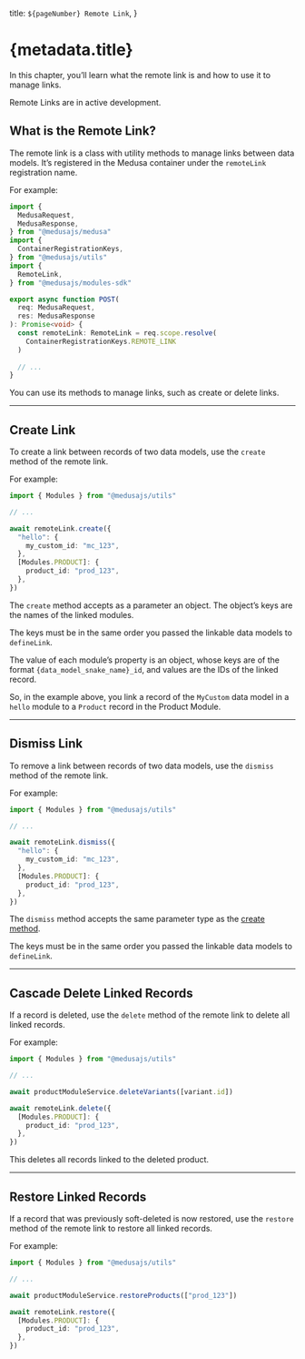  title: `${pageNumber} Remote Link`,
}

# {metadata.title}

In this chapter, you’ll learn what the remote link is and how to use it to manage links.

<Note type="soon" title="In Development">

Remote Links are in active development.

</Note>

## What is the Remote Link?

The remote link is a class with utility methods to manage links between data models. It’s registered in the Medusa container under the `remoteLink` registration name.

For example:

```ts collapsibleLines="1-9" expandButtonLabel="Show Imports"
import { 
  MedusaRequest, 
  MedusaResponse,
} from "@medusajs/medusa"
import { 
  ContainerRegistrationKeys,
} from "@medusajs/utils"
import { 
  RemoteLink,
} from "@medusajs/modules-sdk"

export async function POST(
  req: MedusaRequest,
  res: MedusaResponse
): Promise<void> {
  const remoteLink: RemoteLink = req.scope.resolve(
    ContainerRegistrationKeys.REMOTE_LINK
  )
    
  // ...
}
```

You can use its methods to manage links, such as create or delete links.

---

## Create Link

To create a link between records of two data models, use the `create` method of the remote link.

For example:

```ts
import { Modules } from "@medusajs/utils"

// ...

await remoteLink.create({
  "hello": {
    my_custom_id: "mc_123",
  },
  [Modules.PRODUCT]: {
    product_id: "prod_123",
  },
})
```

The `create` method accepts as a parameter an object. The object’s keys are the names of the linked modules.

<Note title="Important">

The keys must be in the same order you passed the linkable data models to `defineLink`.

</Note>

The value of each module’s property is an object, whose keys are of the format `{data_model_snake_name}_id`, and values are the IDs of the linked record.

So, in the example above, you link a record of the `MyCustom` data model in a `hello` module to a `Product` record in the Product Module.

---

## Dismiss Link

To remove a link between records of two data models, use the `dismiss` method of the remote link.

For example:

```ts
import { Modules } from "@medusajs/utils"

// ...

await remoteLink.dismiss({
  "hello": {
    my_custom_id: "mc_123",
  },
  [Modules.PRODUCT]: {
    product_id: "prod_123",
  },
})
```

The `dismiss` method accepts the same parameter type as the [create method](#create-link).

<Note title="Important">

The keys must be in the same order you passed the linkable data models to `defineLink`.

</Note>

---

## Cascade Delete Linked Records

If a record is deleted, use the `delete` method of the remote link to delete all linked records.

For example:

```ts
import { Modules } from "@medusajs/utils"

// ...

await productModuleService.deleteVariants([variant.id])

await remoteLink.delete({
  [Modules.PRODUCT]: {
    product_id: "prod_123",
  },
})
```

This deletes all records linked to the deleted product.

---

## Restore Linked Records

If a record that was previously soft-deleted is now restored, use the `restore` method of the remote link to restore all linked records.

For example:

```ts
import { Modules } from "@medusajs/utils"

// ...

await productModuleService.restoreProducts(["prod_123"])

await remoteLink.restore({
  [Modules.PRODUCT]: {
    product_id: "prod_123",
  },
})
```
